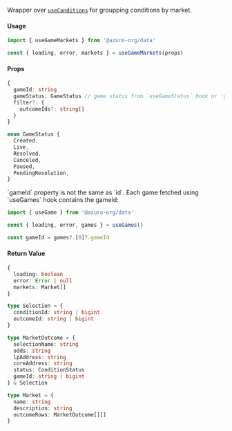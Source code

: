 
Wrapper over [`useConditions`](hub/apps/sdk/data-hooks/useConditions) for groupping conditions by market.

#### Usage

```ts
import { useGameMarkets } from '@azuro-org/data'

const { loading, error, markets } = useGameMarkets(props)
```

#### Props

```ts
{
  gameId: string
  gameStatus: GameStatus // game status from `useGameStatus` hook or 'getGameStatus' function
  filter?: {
    outcomeIds?: string[]
  }
}

enum GameStatus {
  Created,
  Live,
  Resolved,
  Canceled,
  Paused,
  PendingResolution,
}
```

<Callout type="warning">
  `gameId` property is not the same as `id`. Each game fetched using `useGames` hook contains the gameId:

  ```ts
  import { useGame } from '@azuro-org/data'

  const { loading, error, games } = useGames()

  const gameId = games?.[0]?.gameId
  ```
</Callout>


#### Return Value

```ts
{
  loading: boolean
  error: Error | null
  markets: Market[]
}
```

```ts
type Selection = {
  conditionId: string | bigint
  outcomeId: string | bigint
}

type MarketOutcome = {
  selectionName: string
  odds: string
  lpAddress: string
  coreAddress: string
  status: ConditionStatus
  gameId: string | bigint
} & Selection

type Market = {
  name: string
  description: string
  outcomeRows: MarketOutcome[][]
}
```

